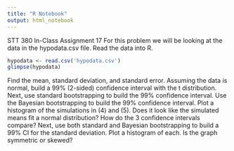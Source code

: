```yaml
---
title: "R Notebook"
output: html_notebook
---
```


STT 380
In-Class Assignment 17
For this problem we will be looking at the data in the hypodata.csv file.
Read the data into R.  
```r
hypodata <- read.csv('hypodata.csv')
glimpse(hypodata)
```

Find the mean, standard deviation, and standard error.
Assuming the data is normal, build a 99% (2-sided) confidence interval with the t distribution.
Next, use standard bootstrapping to build the 99% confidence interval.
Use the Bayesian bootstrapping to build the 99% confidence interval.
Plot a histogram of the simulations in (4) and (5).  Does it look like the simulated means fit a normal distribution?
How do the 3 confidence intervals compare?
Next, use both standard and Bayesian bootstrapping to build a 99% CI for the standard deviation.  Plot a histogram of each.  Is the graph symmetric or skewed?